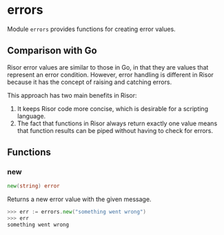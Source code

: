 # errors

Module `errors` provides functions for creating error values.

## Comparison with Go

Risor error values are similar to those in Go, in that they are values that
represent an error condition. However, error handling is different in Risor
because it has the concept of raising and catching errors.

This approach has two main benefits in Risor:

1. It keeps Risor code more concise, which is desirable for a scripting language.
2. The fact that functions in Risor always return exactly one value means that
   function results can be piped without having to check for errors.

## Functions

### new

```go filename="Function signature"
new(string) error
```

Returns a new error value with the given message.

```go filename="Example"
>>> err := errors.new("something went wrong")
>>> err
something went wrong
```
